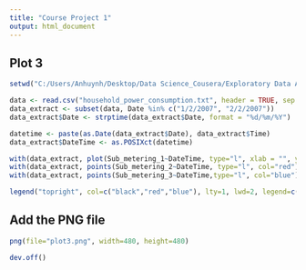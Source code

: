 ---
title: "Course Project 1"
output: html_document
---


## Plot 3


```{r }
setwd("C:/Users/Anhuynh/Desktop/Data Science_Cousera/Exploratory Data Analysis/Assignment")

data <- read.csv("household_power_consumption.txt", header = TRUE, sep = ";", quote = "\"", na.strings = "?", nrows = 2075259, check.names = TRUE)
data_extract <- subset(data, Date %in% c("1/2/2007", "2/2/2007"))
data_extract$Date <- strptime(data_extract$Date, format = "%d/%m/%Y")

datetime <- paste(as.Date(data_extract$Date), data_extract$Time)
data_extract$DateTime <- as.POSIXct(datetime)

with(data_extract, plot(Sub_metering_1~DateTime, type="l", xlab = "", ylab = "Energy sub metering", col="black"))
with(data_extract, points(Sub_metering_2~DateTime, type="l", col="red"))
with(data_extract, points(Sub_metering_3~DateTime,type="l", col="blue"))

legend("topright", col=c("black","red","blue"), lty=1, lwd=2, legend=c("Sub_metering_1", "Sub_metering_2", "Sub_metering_3"))

```

## Add the PNG file



```{r }
png(file="plot3.png", width=480, height=480)

dev.off()
```


